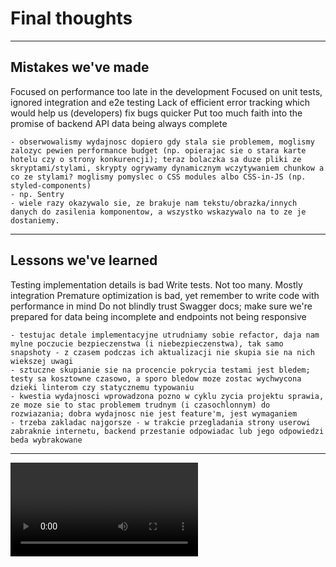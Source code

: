 
# Final thoughts

---

## Mistakes we've made

<List type={listTypes.ul}>
  <Appear>
    <ListItem>Focused on performance too late in the development</ListItem>
    <ListItem>
      Focused on unit tests, ignored integration and e2e testing
    </ListItem>
    <ListItem>
      Lack of efficient error tracking which would help us (developers) fix bugs
      quicker
    </ListItem>
    <ListItem>
      Put too much faith into the promise of backend API data being always
      complete
    </ListItem>
  </Appear>
</List>

```notes
- obserwowalismy wydajnosc dopiero gdy stala sie problemem, moglismy zalozyc pewien performance budget (np. opierajac sie o stara karte hotelu czy o strony konkurencji); teraz bolaczka sa duze pliki ze skryptami/stylami, skrypty ogrywamy dynamicznym wczytywaniem chunkow a co ze stylami? moglismy pomyslec o CSS modules albo CSS-in-JS (np. styled-components)
- np. Sentry
- wiele razy okazywalo sie, ze brakuje nam tekstu/obrazka/innych danych do zasilenia komponentow, a wszystko wskazywalo na to ze je dostaniemy.
```

---

## Lessons we've learned

<List type={listTypes.ul}>
  <Appear>
    <ListItem>Testing implementation details is bad</ListItem>
    <ListItem>Write tests. Not too many. Mostly integration</ListItem>
    <ListItem>
      Premature optimization is bad, yet remember to write code with performance in mind
    </ListItem>
    <ListItem>
      Do not blindly trust Swagger docs; make sure we're prepared for data being
      incomplete and endpoints not being responsive
    </ListItem>
  </Appear>
</List>

```notes
- testujac detale implementacyjne utrudniamy sobie refactor, daja nam mylne poczucie bezpieczenstwa (i niebezpieczenstwa), tak samo snapshoty - z czasem podczas ich aktualizacji nie skupia sie na nich wiekszej uwagi
- sztuczne skupianie sie na procencie pokrycia testami jest bledem; testy sa kosztowne czasowo, a sporo bledow moze zostac wychwycona dzieki linterom czy statycznemu typowaniu
- kwestia wydajnosci wprowadzona pozno w cyklu zycia projektu sprawia, ze moze sie to stac problemem trudnym (i czasochlonnym) do rozwiazania; dobra wydajnosc nie jest feature'm, jest wymaganiem
- trzeba zakladac najgorsze - w trakcie przegladania strony userowi zabraknie internetu, backend przestanie odpowiadac lub jego odpowiedzi beda wybrakowane
```

---

<Video name="success" />
